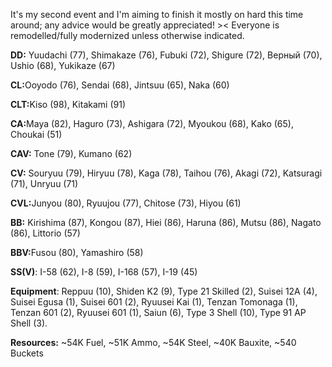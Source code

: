 It's my second event and I'm aiming to finish it mostly on hard this time around; any advice would be greatly appreciated! >< Everyone is remodelled/fully modernized unless otherwise indicated.

'''DD:''' Yuudachi (77), Shimakaze (76), Fubuki (72), Shigure (72), Верный (70), Ushio (68), Yukikaze (67)

'''CL: '''Ooyodo (76), Sendai (68), Jintsuu (65), Naka (60)

'''CLT: '''Kiso (98), Kitakami (91)

'''CA: '''Maya (82), Haguro (73), Ashigara (72), Myoukou (68), Kako (65), Choukai (51)

'''CAV:''' Tone (79), Kumano (62)

'''CV:''' Souryuu (79), Hiryuu (78), Kaga (78), Taihou (76), Akagi (72), Katsuragi (71), Unryuu (71)

'''CVL: '''Junyou (80), Ryuujou (77), Chitose (73), Hiyou (61)

'''BB:''' Kirishima (87), Kongou (87), Hiei (86), Haruna (86), Mutsu (86), Nagato (86), Littorio (57)

'''BBV: '''Fusou (80), Yamashiro (58)

'''SS(V)''': I-58 (62), I-8 (59), I-168 (57), I-19 (45)

'''Equipment''': Reppuu (10), Shiden K2 (9), Type 21 Skilled (2), Suisei 12A (4), Suisei Egusa (1), Suisei 601 (2), Ryuusei Kai (1), Tenzan Tomonaga (1), Tenzan 601 (2), Ryuusei 601 (1), Saiun (6), Type 3 Shell (10), Type 91 AP Shell (3).

'''Resources:''' ~54K Fuel, ~51K Ammo, ~54K Steel, ~40K Bauxite, ~540 Buckets<ac_metadata title="Fleet for Medium/Hard?"> </ac_metadata>